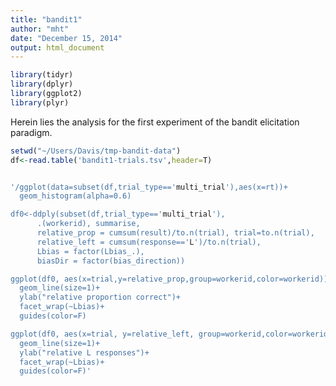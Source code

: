 ```yaml
---
title: "bandit1"
author: "mht"
date: "December 15, 2014"
output: html_document
---
```


```r
library(tidyr)
library(dplyr)
library(ggplot2)
library(plyr)
```

Herein lies the analysis for the first experiment of the bandit elicitation paradigm.



```r
setwd("~/Users/Davis/tmp-bandit-data")
df<-read.table('bandit1-trials.tsv',header=T)


'/ggplot(data=subset(df,trial_type=='multi_trial'),aes(x=rt))+
  geom_histogram(alpha=0.6)

df0<-ddply(subset(df,trial_type=='multi_trial'), 
      .(workerid), summarise, 
      relative_prop = cumsum(result)/to.n(trial), trial=to.n(trial),
      relative_left = cumsum(response=='L')/to.n(trial), 
      Lbias = factor(Lbias_.),
      biasDir = factor(bias_direction))

ggplot(df0, aes(x=trial,y=relative_prop,group=workerid,color=workerid))+
  geom_line(size=1)+
  ylab("relative proportion correct")+
  facet_wrap(~Lbias)+
  guides(color=F)

ggplot(df0, aes(x=trial, y=relative_left, group=workerid,color=workerid))+
  geom_line(size=1)+
  ylab("relative L responses")+
  facet_wrap(~Lbias)+
  guides(color=F)'

```
